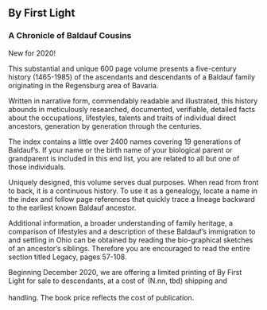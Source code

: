 
<ByFirstLightCover />

<h2 className="book-title">By First Light</h2>
<h3>A Chronicle of Baldauf Cousins</h3>

<div className="highlight">New for 2020!</div>

This substantial and unique 600 page volume presents a five-century history
(1465-1985) of the ascendants and descendants of a Baldauf family originating in
the Regensburg area of Bavaria.

Written in narrative form, commendably readable and illustrated, this history
abounds in meticulously researched, documented, verifiable, detailed facts about
the occupations, lifestyles, talents and traits of individual direct ancestors,
generation by generation through the centuries.

The index contains a little over 2400 names covering 19 generations of
Baldauf’s. If your name or the birth name of your biological parent or
grandparent is included in this end list, you are related to all but one of
those individuals.

Uniquely designed, this volume serves dual purposes. When read from front to
back, it is a continuous history. To use it as a genealogy, locate a name in the
index and follow page references that quickly trace a lineage backward to the
earliest known Baldauf ancestor.

Additional information, a broader understanding of family heritage, a comparison
of lifestyles and a description of these Baldauf’s immigration to and settling
in Ohio can be obtained by reading the bio-graphical sketches of an ancestor’s
siblings. Therefore you are encouraged to read the entire section titled Legacy,
pages 57-108.

Beginning December 2020, we are offering a limited printing of By First Light
for sale to descendants, at a cost of $_______+ ($N.nn, tbd) shipping and
handling. The book price reflects the cost of publication.

